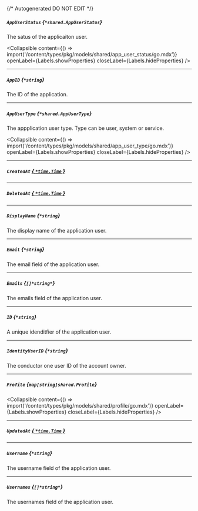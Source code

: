 {/* Autogenerated DO NOT EDIT  */}

##### `AppUserStatus` *{`*shared.AppUserStatus`}*
The satus of the applicaiton user.

<Collapsible content={() => import('/content/types/pkg/models/shared/app_user_status/go.mdx')} openLabel={Labels.showProperties} closeLabel={Labels.hideProperties} />


---
##### `AppID` *{`*string`}*
The ID of the application.

---
##### `AppUserType` *{`*shared.AppUserType`}*
The appplication user type. Type can be user, system or service.

<Collapsible content={() => import('/content/types/pkg/models/shared/app_user_type/go.mdx')} openLabel={Labels.showProperties} closeLabel={Labels.hideProperties} />


---
##### `CreatedAt` [*{ `*time.Time` }*](https://pkg.go.dev/time#Time)

---
##### `DeletedAt` [*{ `*time.Time` }*](https://pkg.go.dev/time#Time)

---
##### `DisplayName` *{`*string`}*
The display name of the application user.

---
##### `Email` *{`*string`}*
The email field of the application user.

---
##### `Emails` *{`[]*string*`}*
The emails field of the application user.

---
##### `ID` *{`*string`}*
A unique idenditfier of the application user.

---
##### `IdentityUserID` *{`*string`}*
The conductor one user ID of the account owner.

---
##### `Profile` *{`map[string]shared.Profile`}*

<Collapsible content={() => import('/content/types/pkg/models/shared/profile/go.mdx')} openLabel={Labels.showProperties} closeLabel={Labels.hideProperties} />


---
##### `UpdatedAt` [*{ `*time.Time` }*](https://pkg.go.dev/time#Time)

---
##### `Username` *{`*string`}*
The username field of the application user.

---
##### `Usernames` *{`[]*string*`}*
The usernames field of the application user.



